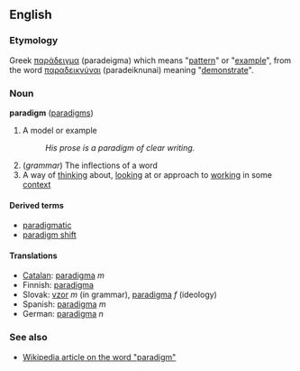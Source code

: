 ==English==
===Etymology===
Greek [[παράδειγμα]] (paradeigma) which means "[[pattern]]" or "[[example]]", from the word [[παραδεικνύναι]] (paradeiknunai) meaning "[[demonstrate]]".

=== Noun ===
'''paradigm''' ([[paradigms]])

# A model or example
#: ''His prose is a paradigm of clear writing.''
# (''grammar'') The inflections of a word
#A way of [[think]]ing about, [[look]]ing at or approach to [[work]]ing in some [[context]]

====Derived terms====
*[[paradigmatic]]
*[[paradigm shift]]

====Translations====
*[[Catalan]]: [[paradigma]] ''m''
*Finnish: [[paradigma]]
*Slovak: [[vzor]] ''m'' (in grammar), [[paradigma]] ''f'' (ideology)
*Spanish: [[paradigma]] ''m''
*German: [[paradigma]] ''n''

===See also===
*[[w:Paradigm|Wikipedia article on the word "paradigm"]]